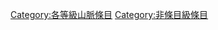{{catmore1|[[Wikipedia:山脉专题|Wikipedia:山脉专题]]}}
{{Articles by Quality|topic=山脉|project=山脉|format=TOC}}
{{emptycat}}

[[Category:各等級山脈條目|Category:各等級山脈條目]]
[[Category:非條目級條目|Category:非條目級條目]]